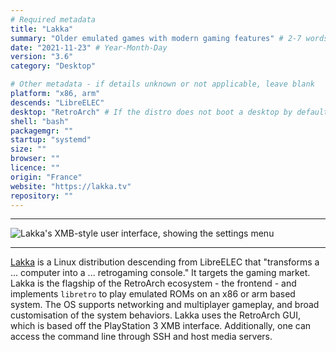 ```yaml
---
# Required metadata
title: "Lakka"
summary: "Older emulated games with modern gaming features" # 2-7 words that sum up the distribution
date: "2021-11-23" # Year-Month-Day
version: "3.6"
category: "Desktop"

# Other metadata - if details unknown or not applicable, leave blank
platform: "x86, arm"
descends: "LibreELEC"
desktop: "RetroArch" # If the distro does not boot a desktop by default, or doesn't ship one, leave 'desktop' blank
shell: "bash"
packagemgr: ""
startup: "systemd"
size: ""
browser: ""
licence: ""
origin: "France"
website: "https://lakka.tv"
repository: ""
---
```


---

<Image
  src="/images/lakka.png"
  alt="Lakka's XMB-style user interface, showing the settings menu"
  width={250}
  height={400}
/>

---

[Lakka](https://lakka.tv) is a Linux distribution descending from LibreELEC that "transforms a ... computer into a ... retrogaming console." It targets the gaming market. Lakka is the flagship of the RetroArch ecosystem - the frontend - and implements `libretro` to play emulated ROMs on an x86 or arm based system. The OS supports networking and multiplayer gameplay, and broad customisation of the system behaviors. Lakka uses the RetroArch GUI, which is based off the PlayStation 3 XMB interface. Additionally, one can access the command line through SSH and host media servers.
